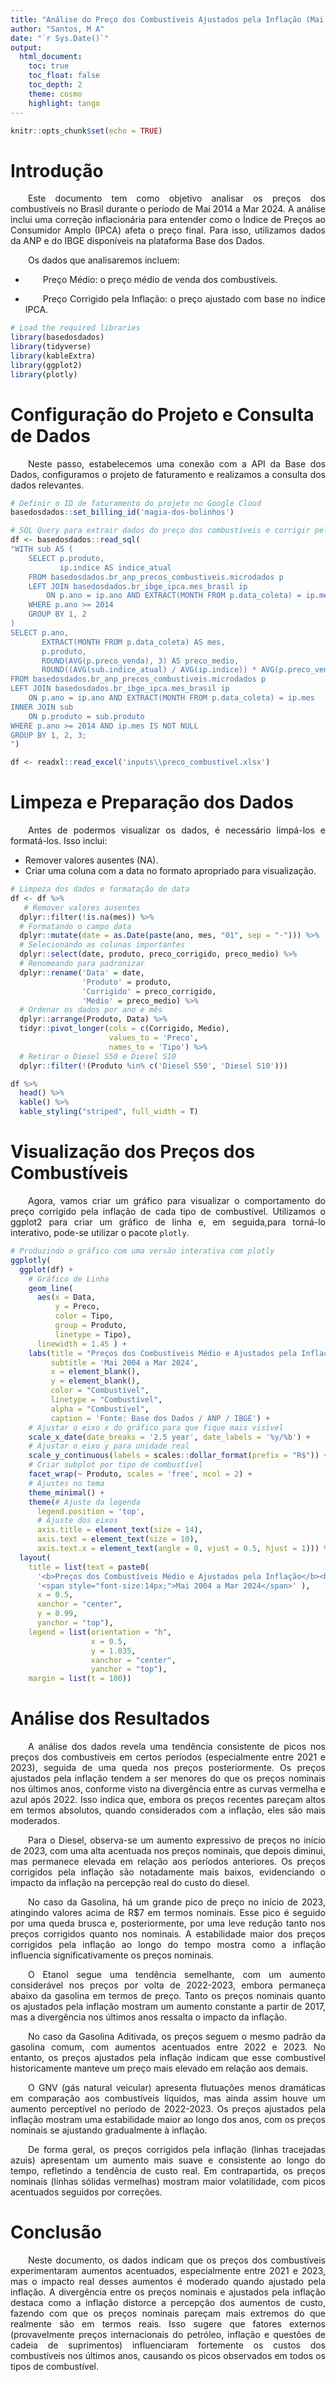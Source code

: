 ```yaml
---
title: "Análise do Preço dos Combustíveis Ajustados pela Inflação (Mai 2014 a Mar 2024)"
author: "Santos, M A"
date: "`r Sys.Date()`"
output:
  html_document:
    toc: true
    toc_float: false
    toc_depth: 2
    theme: cosmo
    highlight: tango
---
```


<style>
h1{
  font-weight: bold;
}
p {
  text-align: justify;
  text-indent: 2em; /* Ajuste o valor de 2em para o recuo desejado */
}
</style>

```r
knitr::opts_chunk$set(echo = TRUE)
```

# Introdução

Este documento tem como objetivo analisar os preços dos combustíveis no Brasil durante o período de Mai 2014 a Mar 2024. A análise inclui uma correção inflacionária para entender como o Índice de Preços ao Consumidor Amplo (IPCA) afeta o preço final. Para isso, utilizamos dados da ANP e do IBGE disponíveis na plataforma Base dos Dados.

Os dados que analisaremos incluem:

* Preço Médio: o preço médio de venda dos combustíveis.

* Preço Corrigido pela Inflação: o preço ajustado com base no índice IPCA.

```r
# Load the required libraries
library(basedosdados)
library(tidyverse)
library(kableExtra)
library(ggplot2)
library(plotly)

```

# Configuração do Projeto e Consulta de Dados

Neste passo, estabelecemos uma conexão com a API da Base dos Dados, configuramos o projeto de faturamento e realizamos a consulta dos dados relevantes.

```r
# Definir o ID de faturamento do projeto no Google Cloud
basedosdados::set_billing_id('magia-dos-bolinhos')

# SQL Query para extrair dados do preço dos combustíveis e corrigir pela inflação
df <- basedosdados::read_sql(
"WITH sub AS (
    SELECT p.produto, 
           ip.indice AS indice_atual
    FROM basedosdados.br_anp_precos_combustiveis.microdados p
    LEFT JOIN basedosdados.br_ibge_ipca.mes_brasil ip 
        ON p.ano = ip.ano AND EXTRACT(MONTH FROM p.data_coleta) = ip.mes 
    WHERE p.ano >= 2014
    GROUP BY 1, 2
)
SELECT p.ano, 
       EXTRACT(MONTH FROM p.data_coleta) AS mes, 
       p.produto, 
       ROUND(AVG(p.preco_venda), 3) AS preco_medio,
       ROUND((AVG(sub.indice_atual) / AVG(ip.indice)) * AVG(p.preco_venda), 3) AS preco_corrigido
FROM basedosdados.br_anp_precos_combustiveis.microdados p
LEFT JOIN basedosdados.br_ibge_ipca.mes_brasil ip  
    ON p.ano = ip.ano AND EXTRACT(MONTH FROM p.data_coleta) = ip.mes 
INNER JOIN sub 
    ON p.produto = sub.produto 
WHERE p.ano >= 2014 AND ip.mes IS NOT NULL
GROUP BY 1, 2, 3;
")
```

```r
df <- readxl::read_excel('inputs\\preco_combustivel.xlsx')
```

# Limpeza e Preparação dos Dados
Antes de podermos visualizar os dados, é necessário limpá-los e formatá-los. Isso inclui:

* Remover valores ausentes (NA).
* Criar uma coluna com a data no formato apropriado para visualização.

```r
# Limpeza dos dados e formatação de data
df <- df %>% 
   # Remover valores ausentes
  dplyr::filter(!is.na(mes)) %>%
  # Formatando o campo data 
  dplyr::mutate(date = as.Date(paste(ano, mes, "01", sep = "-"))) %>% 
  # Selecionando as colunas importantes
  dplyr::select(date, produto, preco_corrigido, preco_medio) %>% 
  # Renomeando para padronizar
  dplyr::rename('Data' = date,
                'Produto' = produto,
                'Corrigido' = preco_corrigido,
                'Medio' = preco_medio) %>% 
  # Ordenar os dados por ano e mês
  dplyr::arrange(Produto, Data) %>% 
  tidyr::pivot_longer(cols = c(Corrigido, Medio),
                      values_to = 'Preco',
                      names_to = 'Tipo') %>% 
  # Retirar o Diesel S50 e Diesel S10
  dplyr::filter(!(Produto %in% c('Diesel S50', 'Diesel S10')))

df %>%
  head() %>% 
  kable() %>%
  kable_styling("striped", full_width = T)

```

# Visualização dos Preços dos Combustíveis
Agora, vamos criar um gráfico para visualizar o comportamento do preço corrigido pela inflação de cada tipo de combustível. Utilizamos o ggplot2 para criar um gráfico de linha e, em seguida,para torná-lo interativo, pode-se utilizar o pacote `plotly`.

```r
# Produzindo o gráfico com uma versão interativa com plotly
ggplotly(
  ggplot(df) +
    # Gráfico de Linha
    geom_line(
      aes(x = Data,
          y = Preco,
          color = Tipo,
          group = Produto,
          linetype = Tipo),
      linewidth = 1.45 ) +
    labs(title = "Preços dos Combustíveis Médio e Ajustados pela Inflação",
         subtitle = 'Mai 2004 a Mar 2024',
         x = element_blank(),
         y = element_blank(),
         color = "Combustível",
         linetype = "Combustível",
         alpha = "Combustível",
         caption = 'Fonte: Base dos Dados / ANP / IBGE') + 
    # Ajustar o eixo x do gráfico para que fique mais visível
    scale_x_date(date_breaks = '2.5 year', date_labels = '%y/%b') +
    # Ajustar o eixo y para unidade real
    scale_y_continuous(labels = scales::dollar_format(prefix = "R$")) +
    # Criar subplot por tipo de combustível
    facet_wrap(~ Produto, scales = 'free', ncol = 2) +
    # Ajustes no tema
    theme_minimal() +
    theme(# Ajuste da legenda
      legend.position = 'top',
      # Ajuste dos eixos
      axis.title = element_text(size = 14),
      axis.text = element_text(size = 10),
      axis.text.x = element_text(angle = 0, vjust = 0.5, hjust = 1))) %>%
  layout(
    title = list(text = paste0(
      '<b>Preços dos Combustíveis Médio e Ajustados pela Inflação</b><br>',
      '<span style="font-size:14px;">Mai 2004 a Mar 2024</span>' ),
      x = 0.5,              
      xanchor = "center",   
      y = 0.99,             
      yanchor = "top"),
    legend = list(orientation = "h",
                  x = 0.5,          
                  y = 1.035,        
                  xanchor = "center",
                  yanchor = "top"),
    margin = list(t = 100))

```


# Análise dos Resultados

A análise dos dados revela uma tendência consistente de picos nos preços dos combustíveis em certos períodos (especialmente entre 2021 e 2023), seguida de uma queda nos preços posteriormente. Os preços ajustados pela inflação tendem a ser menores do que os preços nominais nos últimos anos, conforme visto na divergência entre as curvas vermelha e azul após 2022. Isso indica que, embora os preços recentes pareçam altos em termos absolutos, quando considerados com a inflação, eles são mais moderados.

Para o Diesel, observa-se um aumento expressivo de preços no início de 2023, com uma alta acentuada nos preços nominais, que depois diminui, mas permanece elevada em relação aos períodos anteriores. Os preços corrigidos pela inflação são notadamente mais baixos, evidenciando o impacto da inflação na percepção real do custo do diesel.

No caso da Gasolina, há um grande pico de preço no início de 2023, atingindo valores acima de R$7 em termos nominais. Esse pico é seguido por uma queda brusca e, posteriormente, por uma leve redução tanto nos preços corrigidos quanto nos nominais. A estabilidade maior dos preços corrigidos pela inflação ao longo do tempo mostra como a inflação influencia significativamente os preços nominais.

O Etanol segue uma tendência semelhante, com um aumento considerável nos preços por volta de 2022-2023, embora permaneça abaixo da gasolina em termos de preço. Tanto os preços nominais quanto os ajustados pela inflação mostram um aumento constante a partir de 2017, mas a divergência nos últimos anos ressalta o impacto da inflação.

No caso da Gasolina Aditivada, os preços seguem o mesmo padrão da gasolina comum, com aumentos acentuados entre 2022 e 2023. No entanto, os preços ajustados pela inflação indicam que esse combustível historicamente manteve um preço mais elevado em relação aos demais.

O GNV (gás natural veicular) apresenta flutuações menos dramáticas em comparação aos combustíveis líquidos, mas ainda assim houve um aumento perceptível no período de 2022-2023. Os preços ajustados pela inflação mostram uma estabilidade maior ao longo dos anos, com os preços nominais se ajustando gradualmente à inflação.

De forma geral, os preços corrigidos pela inflação (linhas tracejadas azuis) apresentam um aumento mais suave e consistente ao longo do tempo, refletindo a tendência de custo real. Em contrapartida, os preços nominais (linhas sólidas vermelhas) mostram maior volatilidade, com picos acentuados seguidos por correções.

# Conclusão
Neste documento, os dados indicam que os preços dos combustíveis experimentaram aumentos acentuados, especialmente entre 2021 e 2023, mas o impacto real desses aumentos é moderado quando ajustado pela inflação. A divergência entre os preços nominais e ajustados pela inflação destaca como a inflação distorce a percepção dos aumentos de custo, fazendo com que os preços nominais pareçam mais extremos do que realmente são em termos reais. Isso sugere que fatores externos (provavelmente preços internacionais do petróleo, inflação e questões de cadeia de suprimentos) influenciaram fortemente os custos dos combustíveis nos últimos anos, causando os picos observados em todos os tipos de combustível.
